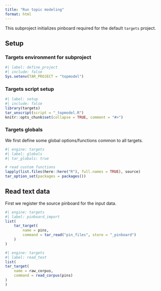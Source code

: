 ```yaml
---
title: "Run topic modeling"
format: html
---
```


This subproject initializes pinboard required for the default `targets` project.

## Setup

### Targets environment for subproject

```r
#| label: define_project
#| include: false
Sys.setenv(TAR_PROJECT = "topmodel")
```

### Targets script setup

```r
#| label: setup
#| include: false
library(targets)
tar_unscript(script = "_topmodel.R")
knitr::opts_chunk$set(collapse = TRUE, comment = "#>")
```


### Targets globals

We first define some global options/functions common to all targets.

```r
#| engine: targets
#| label: globals
#| tar_globals: true

# read custom functions
lapply(list.files(here::here("R"), full.names = TRUE), source)
tar_option_set(packages = packages())
```

## Read text data

First we register the source pinboard for the input data.
```r
#| engine: targets
#| label: pinboard_import
list(
    tar_target(
        name = pins,
        command = tar_read("pin_files", store = "_pinboard")
    )
)
```

```r
#| engine: targets
#| label: read_text
list(
tar_target(
    name = raw_corpus,
    command = read_corpus(pins)
)
)
```